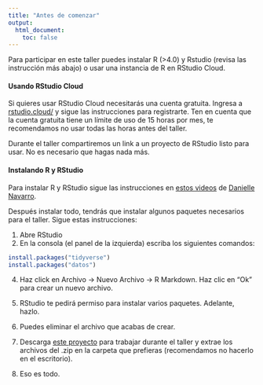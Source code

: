 ```yaml
---
title: "Antes de comenzar"
output:
  html_document:
    toc: false
---
```


Para participar en este taller puedes instalar R (>4.0) y Rstudio (revisa las instrucción más abajo) o usar una instancia de R en RStudio Cloud.

#### Usando RStudio Cloud

Si quieres usar RStudio Cloud necesitarás una cuenta gratuita. Ingresa a [rstudio.cloud/](https://rstudio.cloud/) y sigue las instrucciones para registrarte. Ten en cuenta que la cuenta gratuita tiene un límite de uso de 15 horas por mes, te recomendamos no usar todas las horas antes del taller.

Durante el taller compartiremos un link a un proyecto de RStudio listo para usar. No es necesario que hagas nada más. 

#### Instalando R y RStudio

Para instalar R y RStudio sigue las instrucciones en [estos videos](https://www.youtube.com/playlist?list=PLRPB0ZzEYegOZivdelOuEn-R-XUN-DOjd) de [Danielle Navarro](https://djnavarro.net/).

Después instalar todo, tendrás que instalar algunos paquetes necesarios para el taller. Sigue estas instrucciones:

1. Abre RStudio
2. En la consola (el panel de la izquierda) escriba los siguientes comandos:

```r
install.packages("tidyverse")
install.packages("datos")
```

4. Haz click en Archivo -> Nuevo Archivo -> R Markdown. Haz clic en "Ok" para crear un nuevo archivo. 

5. RStudio te pedirá permiso para instalar varios paquetes. Adelante, hazlo. 

5. Puedes eliminar el archivo que acabas de crear.

6. Descarga [este proyecto](rstudio-project-pinguinos.zip) para trabajar durante el taller y extrae los archivos del .zip en la carpeta que prefieras (recomendamos no hacerlo en el escritorio).

7. Eso es todo. 
